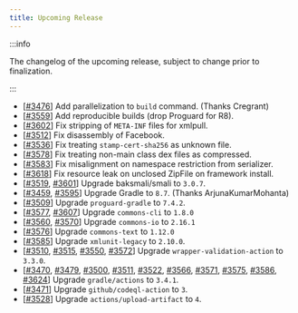```yaml
---
title: Upcoming Release
---
```


:::info

The changelog of the upcoming release, subject to change prior to finalization.

:::

- [[#3476](https://github.com/iBotPeaches/Apktool/pull/3476)] Add parallelization to `build` command. (Thanks Cregrant)
- [[#3559](https://github.com/iBotPeaches/Apktool/pull/3559)] Add reproducible builds (drop Proguard for R8).
- [[#3602](https://github.com/iBotPeaches/Apktool/issues/3602)] Fix stripping of `META-INF` files for xmlpull.
- [[#3512](https://github.com/iBotPeaches/Apktool/issues/3512)] Fix disassembly of Facebook.
- [[#3536](https://github.com/iBotPeaches/Apktool/issues/3536)] Fix treating `stamp-cert-sha256` as unknown file.
- [[#3578](https://github.com/iBotPeaches/Apktool/issues/3578)] Fix treating non-main class dex files as compressed.
- [[#3583](https://github.com/iBotPeaches/Apktool/issues/3583)] Fix misalignment on namespace restriction from serializer.
- [[#3618](https://github.com/iBotPeaches/Apktool/pull/3618)] Fix resource leak on unclosed ZipFile on framework install.
- [[#3519](https://github.com/iBotPeaches/Apktool/pull/3519), [#3601](https://github.com/iBotPeaches/Apktool/pull/3601)] Upgrade baksmali/smali to `3.0.7`.
- [[#3459](https://github.com/iBotPeaches/Apktool/pull/3459), [#3595](https://github.com/iBotPeaches/Apktool/pull/3595)] Upgrade Gradle to `8.7`. (Thanks ArjunaKumarMohanta)
- [[#3509](https://github.com/iBotPeaches/Apktool/pull/3509)] Upgrade `proguard-gradle` to `7.4.2`.
- [[#3577](https://github.com/iBotPeaches/Apktool/pull/3577), [#3607](https://github.com/iBotPeaches/Apktool/pull/3607)] Upgrade `commons-cli` to `1.8.0`
- [[#3560](https://github.com/iBotPeaches/Apktool/pull/3560), [#3570](https://github.com/iBotPeaches/Apktool/pull/3570)] Upgrade `commons-io` to `2.16.1`
- [[#3576](https://github.com/iBotPeaches/Apktool/pull/3576)] Upgrade `commons-text` to `1.12.0`
- [[#3585](https://github.com/iBotPeaches/Apktool/pull/3585)] Upgrade `xmlunit-legacy` to `2.10.0`.
- [[#3510](https://github.com/iBotPeaches/Apktool/pull/3510), [#3515](https://github.com/iBotPeaches/Apktool/pull/3515), [#3550](https://github.com/iBotPeaches/Apktool/pull/3550), [#3572](https://github.com/iBotPeaches/Apktool/pull/3572)] Upgrade `wrapper-validation-action` to `3.3.0`.
- [[#3470](https://github.com/iBotPeaches/Apktool/pull/3470), [#3479](https://github.com/iBotPeaches/Apktool/pull/3479), [#3500](https://github.com/iBotPeaches/Apktool/pull/3500), [#3511](https://github.com/iBotPeaches/Apktool/pull/3511), [#3522](https://github.com/iBotPeaches/Apktool/pull/3522), [#3566](https://github.com/iBotPeaches/Apktool/pull/3566), [#3571](https://github.com/iBotPeaches/Apktool/pull/3571), [#3575](https://github.com/iBotPeaches/Apktool/pull/3575), [#3586](https://github.com/iBotPeaches/Apktool/pull/3586), [#3624](https://github.com/iBotPeaches/Apktool/pull/3624)] Upgrade `gradle/actions` to `3.4.1`.
- [[#3471](https://github.com/iBotPeaches/Apktool/pull/3471)] Upgrade `github/codeql-action` to `3`.
- [[#3528](https://github.com/iBotPeaches/Apktool/pull/3528)] Upgrade `actions/upload-artifact` to `4`.
